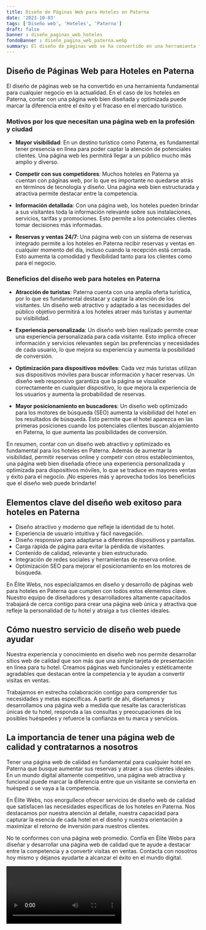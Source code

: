 ```yaml
---
title: Diseño de Páginas Web para Hoteles en Paterna
date: '2023-10-03'
tags: ['Diseño web', 'Hoteles', 'Paterna']
draft: false
banner : diseño_paginas_web_hoteles
fondoBanner : diseño_pagina_web_paterna.webp
summary: El diseño de páginas web se ha convertido en una herramienta fundamental para cualquier negocio en la actualidad. En el caso de los hoteles en Paterna, contar con una página web bien diseñada y optimizada puede marcar la diferencia entre el éxito y el fracaso en el mercado turístico.
---
```


## Diseño de Páginas Web para Hoteles en Paterna

El diseño de páginas web se ha convertido en una herramienta fundamental para cualquier negocio en la actualidad. En el caso de los hoteles en Paterna, contar con una página web bien diseñada y optimizada puede marcar la diferencia entre el éxito y el fracaso en el mercado turístico.

### Motivos por los que necesitan una página web en la profesión y ciudad

- **Mayor visibilidad**: En un destino turístico como Paterna, es fundamental tener presencia en línea para poder captar la atención de potenciales clientes. Una página web les permitirá llegar a un público mucho más amplio y diverso.

- **Competir con sus competidores**: Muchos hoteles en Paterna ya cuentan con páginas web, por lo que es importante no quedarse atrás en términos de tecnología y diseño. Una página web bien estructurada y atractiva permite destacar entre la competencia.

- **Información detallada**: Con una página web, los hoteles pueden brindar a sus visitantes toda la información relevante sobre sus instalaciones, servicios, tarifas y promociones. Esto permite a los potenciales clientes tomar decisiones más informadas.

- **Reservas y ventas 24/7**: Una página web con un sistema de reservas integrado permite a los hoteles en Paterna recibir reservas y ventas en cualquier momento del día, incluso cuando la recepción está cerrada. Esto aumenta la comodidad y flexibilidad tanto para los clientes como para el negocio.

### Beneficios del diseño web para hoteles en Paterna

- **Atracción de turistas**: Paterna cuenta con una amplia oferta turística, por lo que es fundamental destacar y captar la atención de los visitantes. Un diseño web atractivo y adaptado a las necesidades del público objetivo permitirá a los hoteles atraer más turistas y aumentar su visibilidad.

- **Experiencia personalizada**: Un diseño web bien realizado permite crear una experiencia personalizada para cada visitante. Esto implica ofrecer información y servicios relevantes según las preferencias y necesidades de cada usuario, lo que mejora su experiencia y aumenta la posibilidad de conversión.

- **Optimización para dispositivos móviles**: Cada vez más turistas utilizan sus dispositivos móviles para buscar información y hacer reservas. Un diseño web responsivo garantiza que la página se visualice correctamente en cualquier dispositivo, lo que mejora la experiencia de los usuarios y aumenta la probabilidad de reservas.

- **Mayor posicionamiento en buscadores**: Un diseño web optimizado para los motores de búsqueda (SEO) aumenta la visibilidad del hotel en los resultados de búsqueda. Esto permite que el hotel aparezca en las primeras posiciones cuando los potenciales clientes buscan alojamiento en Paterna, lo que aumenta las posibilidades de conversión.

En resumen, contar con un diseño web atractivo y optimizado es fundamental para los hoteles en Paterna. Además de aumentar la visibilidad, permitir reservas online y competir con otros establecimientos, una página web bien diseñada ofrece una experiencia personalizada y optimizada para dispositivos móviles, lo que se traduce en mayores ventas y éxito para el negocio. ¡No esperes más y aprovecha todos los beneficios que el diseño web puede brindarte!

<GifSeo />

<Cta />

## Elementos clave del diseño web exitoso para hoteles en Paterna

- Diseño atractivo y moderno que refleje la identidad de tu hotel.
- Experiencia de usuario intuitiva y fácil navegación.
- Diseño responsive para adaptarse a diferentes dispositivos y pantallas.
- Carga rápida de página para evitar la pérdida de visitantes.
- Contenido de calidad, relevante y bien estructurado.
- Integración de redes sociales y herramientas de reserva online.
- Optimización SEO para mejorar el posicionamiento en los motores de búsqueda.

En Élite Webs, nos especializamos en diseño y desarrollo de páginas web para hoteles en Paterna que cumplen con todos estos elementos clave. Nuestro equipo de diseñadores y desarrolladores altamente capacitados trabajará de cerca contigo para crear una página web única y atractiva que refleje la personalidad de tu hotel y atraiga a tus clientes ideales.

## Cómo nuestro servicio de diseño web puede ayudar

Nuestra experiencia y conocimiento en diseño web nos permite desarrollar sitios web de calidad que son más que una simple tarjeta de presentación en línea para tu hotel. Creamos páginas web funcionales y estéticamente agradables que destacan entre la competencia y te ayudan a convertir visitas en ventas.

Trabajamos en estrecha colaboración contigo para comprender tus necesidades y metas específicas. A partir de ahí, diseñamos y desarrollamos una página web a medida que resalte las características únicas de tu hotel, responda a las consultas y preocupaciones de los posibles huéspedes y refuerce la confianza en tu marca y servicios.

## La importancia de tener una página web de calidad y contratarnos a nosotros

Tener una página web de calidad es fundamental para cualquier hotel en Paterna que busque aumentar sus reservas y atraer a sus clientes ideales. En un mundo digital altamente competitivo, una página web atractiva y funcional puede marcar la diferencia entre que un visitante se convierta en huésped o se vaya a la competencia.

En Élite Webs, nos enorgullece ofrecer servicios de diseño web de calidad que satisfacen las necesidades específicas de los hoteles en Paterna. Nos destacamos por nuestra atención al detalle, nuestra capacidad para capturar la esencia de cada hotel en el diseño y nuestra orientación a maximizar el retorno de inversión para nuestros clientes.

No te conformes con una página web promedio. Confía en Élite Webs para diseñar y desarrollar una página web de calidad que te ayude a destacar entre la competencia y a convertir visitas en ventas. Contacta con nosotros hoy mismo y déjanos ayudarte a alcanzar el éxito en el mundo digital.

<Video />

<CtaBot job='Hoteles' city='Paterna'/>

<Gmaps query='Paterna+españa+maps' />